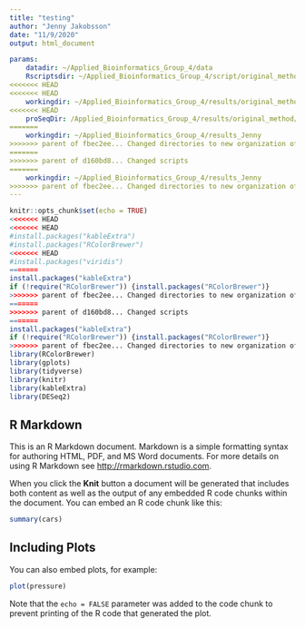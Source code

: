 ```yaml
---
title: "testing"
author: "Jenny Jakobsson"
date: "11/9/2020"
output: html_document

params: 
    datadir: ~/Applied_Bioinformatics_Group_4/data
    Rscriptsdir: ~/Applied_Bioinformatics_Group_4/script/original_method
<<<<<<< HEAD
<<<<<<< HEAD
    workingdir: ~/Applied_Bioinformatics_Group_4/results/original_method
<<<<<<< HEAD
    proSeqDir: /Applied_Bioinformatics_Group_4/results/original_method/PRO-seq
=======
    workingdir: ~/Applied_Bioinformatics_Group_4/results_Jenny
>>>>>>> parent of fbec2ee... Changed directories to new organization of data. Also knitted into html doc
=======
>>>>>>> parent of d160bd8... Changed scripts
=======
    workingdir: ~/Applied_Bioinformatics_Group_4/results_Jenny
>>>>>>> parent of fbec2ee... Changed directories to new organization of data. Also knitted into html doc
---
```


```r
knitr::opts_chunk$set(echo = TRUE)
<<<<<<< HEAD
<<<<<<< HEAD
#install.packages("kableExtra")
#install.packages("RColorBrewer")
<<<<<<< HEAD
#install.packages("viridis")
=======
install.packages("kableExtra")
if (!require("RColorBrewer")) {install.packages("RColorBrewer")}
>>>>>>> parent of fbec2ee... Changed directories to new organization of data. Also knitted into html doc
=======
>>>>>>> parent of d160bd8... Changed scripts
=======
install.packages("kableExtra")
if (!require("RColorBrewer")) {install.packages("RColorBrewer")}
>>>>>>> parent of fbec2ee... Changed directories to new organization of data. Also knitted into html doc
library(RColorBrewer)
library(gplots)
library(tidyverse)
library(knitr)
library(kableExtra)
library(DESeq2)
```

## R Markdown

This is an R Markdown document. Markdown is a simple formatting syntax for authoring HTML, PDF, and MS Word documents. For more details on using R Markdown see <http://rmarkdown.rstudio.com>.

When you click the **Knit** button a document will be generated that includes both content as well as the output of any embedded R code chunks within the document. You can embed an R code chunk like this:

```r
summary(cars)
```

## Including Plots

You can also embed plots, for example:

```r
plot(pressure)
```

Note that the `echo = FALSE` parameter was added to the code chunk to prevent printing of the R code that generated the plot.
